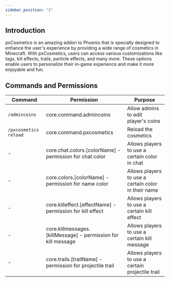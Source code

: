 ```yaml
---
sidebar_position: "3"
---
```


## Introduction

pxCosmetics is an amazing addon to Phoenix that is specially designed to enhance the user's experience by providing a wide range of cosmetics in Minecraft. With pxCosmetics, users can access various customizations like tags, kill effects, trails, particle effects, and many more. These options enable users to personalize their in-game experience and make it more enjoyable and fun.

## Commands and Permissions

| Command               | Permission                                                    | Purpose                                             |
| --------------------- | ------------------------------------------------------------- | --------------------------------------------------- |
| `/admincoins`         | core.command.admincoins                                       | Allow admins to edit player's coins                 |
| `/pxcosmetics reload` | core.command.pxcosmetics                                      | Reload the cosmetics                                |
| -                     | core.chat.colors.[colorName] - permission for chat color      | Allows players to use a certain color in chat       |
| -                     | core.colors.[colorName] - permission for name color           | Allows players to use a certain color in their name |
| -                     | core.killeffect.[effectName] - permission for kill effect     | Allows players to use a certain kill effect         |
| -                     | core.killmessages.[killMessage] - permission for kill message | Allows players to use a certain kill message        |
| -                     | core.trails.[trailName] - permission for projectile trail     | Allows players to use a certain projectile trail    |

